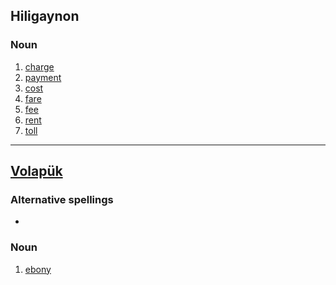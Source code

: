 ==Hiligaynon==
===Noun===
{{infl|hil|noun}}
#[[charge]]
#[[payment]]
#[[cost]]
#[[fare]]
#[[fee]]
#[[rent]]
#[[toll]]
----

==[[Volapük]]==

===Alternative spellings===
*{{l|vo|bäad}}

===Noun===
{{infl|vo|noun}}

# [[ebony]]